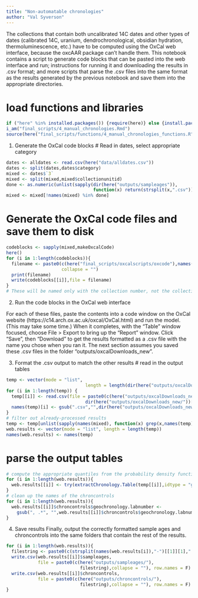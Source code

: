 ```yaml
---
title: "Non-automatable chronologies"
author: "Val Syverson"
---
```


The collections that contain both uncalibrated 14C dates and other types of dates (calibrated 14C, uranium, dendrochronological, obsidian hydration, thermoluminescence, etc.) have to be computed using the OxCal web interface, because the oxcAAR package can't handle them. This notebook contains a script to generate code blocks that can be pasted into the web interface and run; instructions for running it and downloading the results in .csv format; and more scripts that parse the .csv files into the same format as the results generated by the previous notebook and save them into the appropriate directories.

# load functions and libraries
```r
if ("here" %in% installed.packages()) {require(here)} else {install.packages("here"); require(here)}
i_am("final_scripts/4_manual_chronologies.Rmd")
source(here("final_scripts/functions/4_manual_chronologies_functions.R"))
```

1. Generate the OxCal code blocks
# Read in dates, select appropriate category
```r
dates <- alldates <- read.csv(here("data/alldates.csv"))
dates <- split(dates,dates$category)
mixed <- dates$`3`
mixed <- split(mixed,mixed$collectionunitid)
done <- as.numeric(unlist(sapply(dir(here("outputs/sampleages")),
                                 function(x) return(strsplit(x,".csv")))))
mixed <- mixed[!names(mixed) %in% done]

```

# Generate the OxCal code files and save them to disk
```r
codeblocks <- sapply(mixed,makeOxcalCode)
here()
for (i in 1:length(codeblocks)){
  filename <- paste0(c(here("final_scripts/oxcalscripts/oxcode"),names(codeblocks[i]),".txt"),
                     collapse = "")
  print(filename)
  write(codeblocks[[i]],file = filename)
}
# These will be named only with the collection number, not the collection name. The existing files in that folder have had the collection name manually appended as a memory aid.
```

2. Run the code blocks in the OxCal web interface

For each of these files, paste the contents into a code window on the OxCal website (https://c14.arch.ox.ac.uk/oxcal/OxCal.html) and run the model. (This may take some time.)
When it completes, with the "Table" window focused, choose File > Export to bring up the "Report" window. Click "Save", then "Download" to get the results formatted as a .csv file with the name you chose when you ran it. 
The next section assumes you saved these .csv files in the folder "outputs/oxcalDownloads_new".

3. Format the .csv output to match the other results
# read in the output tables
```r
temp <- vector(mode = "list", 
                              length = length(dir(here("outputs/oxcalDownloads_new"))))
for (i in 1:length(temp)) {
  temp[[i]] <- read.csv(file = paste0(c(here("outputs/oxcalDownloads_new/"), "/",
                              dir(here("outputs/oxcalDownloads_new/"))[i]),collapse = ""))
  names(temp)[i] <- gsub(".csv","",dir(here("outputs/oxcalDownloads_new/"))[i])
}
# filter out already-processed results
temp <- temp[unlist(sapply(names(mixed), function(x) grep(x,names(temp))))]
web.results <- vector(mode = "list", length = length(temp))
names(web.results) <- names(temp)
```

# parse the output tables
```r
# compute the appropriate quantiles from the probability density functions in the files you downloaded
for (i in 1:length(web.results)){
  web.results[[i]] <- try(extractChronology.Table(temp[[i]],idtype = "geochronid"))
}
# clean up the names of the chroncontrols
for (i in 1:length(web.results)){
  web.results[[i]]$chroncontrols$geochronology.labnumber <- 
    gsub(", .*", "",web.results[[i]]$chroncontrols$geochronology.labnumber)
}
```

4. Save results
Finally, output the correctly formatted sample ages and chroncontrols into the same folders that contain the rest of the results. 
```r
for (i in 1:length(web.results)){
  filestring <- paste0(c(strsplit(names(web.results[i]),"-")[[1]][1],".csv"),collapse = "")
  write.csv(web.results[[i]]$sampleages,
            file = paste0(c(here("outputs/sampleages/"),
                            filestring),collapse = ""), row.names = F)
  write.csv(web.results[[i]]$chroncontrols,
            file = paste0(c(here("outputs/chroncontrols/"),
                            filestring),collapse = ""), row.names = F)
}
```

